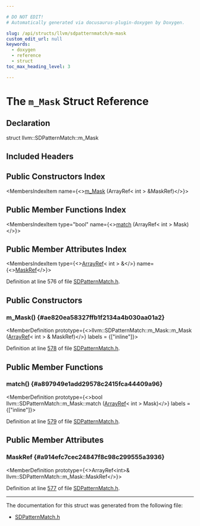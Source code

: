 ```yaml
---

# DO NOT EDIT!
# Automatically generated via docusaurus-plugin-doxygen by Doxygen.

slug: /api/structs/llvm/sdpatternmatch/m-mask
custom_edit_url: null
keywords:
  - doxygen
  - reference
  - struct
toc_max_heading_level: 3

---
```





# The `m_Mask` Struct Reference

<DoxygenPage pluginConfig={pluginConfig}>



## Declaration

<CodeBlock>struct llvm::SDPatternMatch::m_Mask</CodeBlock>

## Included Headers

<IncludesList>
<IncludesListItem
  filePath="llvm/CodeGen/SDPatternMatch.h"
  permalink="/docs/api/files/include/include/llvm/include/llvm/codegen/sdpatternmatch-h"
  isLocal="true" />
</IncludesList>

## Public Constructors Index

<MembersIndex>

<MembersIndexItem
  name={<><a href="#ae820ea58327ffb1f2134a4b030aa01a2">m&#95;Mask</a> (ArrayRef&lt; int &gt; &amp;MaskRef)</>}>
</MembersIndexItem>

</MembersIndex>

## Public Member Functions Index

<MembersIndex>

<MembersIndexItem
  type="bool"
  name={<><a href="#a897949e1add29578c2415fca44409a96">match</a> (ArrayRef&lt; int &gt; Mask)</>}>
</MembersIndexItem>

</MembersIndex>

## Public Member Attributes Index

<MembersIndex>

<MembersIndexItem
  type={<><a href="/docs/api/classes/llvm/arrayref">ArrayRef</a>&lt; int &gt; &amp;</>}
  name={<><a href="#a914efc7cec24847f8c98c299555a3936">MaskRef</a></>}>
</MembersIndexItem>

</MembersIndex>


Definition at line 576 of file <a href="/docs/api/files/include/include/llvm/include/llvm/codegen/sdpatternmatch-h">SDPatternMatch.h</a>.

<SectionDefinition>

## Public Constructors

### m&#95;Mask() {#ae820ea58327ffb1f2134a4b030aa01a2}

<MemberDefinition
  prototype={<>llvm::SDPatternMatch::m&#95;Mask::m&#95;Mask (<a href="/docs/api/classes/llvm/arrayref">ArrayRef</a>&lt; int &gt; &amp; MaskRef)</>}
  labels = {["inline"]}>

Definition at line <a href="/docs/api/files/include/include/llvm/include/llvm/codegen/sdpatternmatch-h/#l00578">578</a> of file <a href="/docs/api/files/include/include/llvm/include/llvm/codegen/sdpatternmatch-h">SDPatternMatch.h</a>.
</MemberDefinition>

</SectionDefinition>

<SectionDefinition>

## Public Member Functions

### match() {#a897949e1add29578c2415fca44409a96}

<MemberDefinition
  prototype={<>bool llvm::SDPatternMatch::m&#95;Mask::match (<a href="/docs/api/classes/llvm/arrayref">ArrayRef</a>&lt; int &gt; Mask)</>}
  labels = {["inline"]}>

Definition at line <a href="/docs/api/files/include/include/llvm/include/llvm/codegen/sdpatternmatch-h/#l00579">579</a> of file <a href="/docs/api/files/include/include/llvm/include/llvm/codegen/sdpatternmatch-h">SDPatternMatch.h</a>.
</MemberDefinition>

</SectionDefinition>

<SectionDefinition>

## Public Member Attributes

### MaskRef {#a914efc7cec24847f8c98c299555a3936}

<MemberDefinition
  prototype={<>ArrayRef&lt;int&gt;&amp; llvm::SDPatternMatch::m&#95;Mask::MaskRef</>}>

Definition at line <a href="/docs/api/files/include/include/llvm/include/llvm/codegen/sdpatternmatch-h/#l00577">577</a> of file <a href="/docs/api/files/include/include/llvm/include/llvm/codegen/sdpatternmatch-h">SDPatternMatch.h</a>.
</MemberDefinition>

</SectionDefinition>

<hr/>

The documentation for this struct was generated from the following file:

<ul>
<li><a href="/docs/api/files/include/include/llvm/include/llvm/codegen/sdpatternmatch-h">SDPatternMatch.h</a></li>
</ul>

</DoxygenPage>
